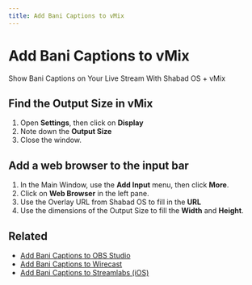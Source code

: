 ```yaml
---
title: Add Bani Captions to vMix
---
```



# Add Bani Captions to vMix

Show Bani Captions on Your Live Stream With Shabad OS + vMix

<CopyOverlayUrl />

## Find the Output Size in vMix

<ResolutionExplanation />

1. Open **Settings**, then click on **Display**
1. Note down the **Output Size**
1. Close the window.

## Add a web browser to the input bar

<Media src='/media/add-browser-vmix.png' alt='vMix' />

1. In the Main Window, use the **Add Input** menu, then click **More**.
1. Click on **Web Browser** in the left pane.
1. Use the Overlay URL from Shabad OS to fill in the **URL**
1. Use the dimensions of the Output Size to fill the **Width** and **Height**.

## Related

- [Add Bani Captions to OBS Studio ](/support/add-bani-captions-to-a-live-stream/obs-studio)
- [Add Bani Captions to Wirecast ](/support/add-bani-captions-to-a-live-stream/wirecast)
- [Add Bani Captions to Streamlabs (iOS)](/support/add-bani-captions-to-a-live-stream/streamlabs-ios)
